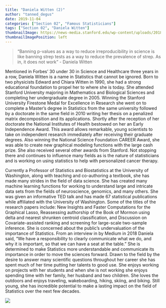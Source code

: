 ```yaml
---
title: "Daniela Witten (2)"
author: "tanned_degus"
date: 2019-11-04
categories: ["Section 02", "Famous Statisticians"]
tags: ["Section 02", "Daniela Witten"]
thumbnailImage: https://news-media.stanford.edu/wp-content/uploads/2018/03/09092707/WIDS_1788-375x250.jpg
thumbnailImagePosition: left
---
```



> "Banning p-values as a way to reduce irreproducibility in science is like banning strep tests as a way to reduce the prevalence of strep. As in, it does not work"
> - Daniela Witten


<!--more-->

Mentioned in Forbes’ 30 under 30 in Science and Healthcare three years in a row, Daniela Witten is a name in Statistics that cannot be ignored. Born to two physicists Edward and Chiara Witten in 1990, she had a strong educational foundation to propel her to where she is today. She attended Stanford University majoring in Mathematics and Biological Sciences and completing her undergraduate degree in 2005. Winning the Stanford University Firestone Medal for Excellence in Research she went on to complete a Master’s degree in Statistics from the same university followed by a doctorate in the same field in 2010 writing her thesis on a penalized matrix decomposition and its applications. Shortly after the reception of her doctorate the National Institutes of Health bestowed on her an Early Independence Award. This award allows remarkable, young scientists to take on independent research immediately after receiving their graduate degrees. Also winning the National Science Foundation CAREER Award, she was able to create new graphical modeling functions with the large cash prize. She also received several other awards from Stanford. Not stopping there and continues to influence many fields as is the nature of statisticians and is working on using statistics to help with personalized cancer therapy.

Currently a Professor of Statistics and Biostatistics at the University of Washington, along with teaching and co-authoring a textbook, she has made many strides in the field of data science. She has created many machine learning functions for working to understand large and intricate data sets from the fields of neuroscience, genomics, and many others. She was given an informative TED talk and has made 67 statistical publications while affiliated with the University of Washington. Some of the titles of the research papers include: New Insights and Faster Computations for the Graphical Lasso, Reassessing authorship of the Book of Mormon using delta and nearest shrunken centroid classification, and Discussion on Covariate-assisted ranking and screening for large-scale two-sample inference. She is concerned about the public’s undervaluation of the importance of Statistics. From an interview in by Medium in 2018 Daniela said, “We have a responsibility to clearly communicate what we do, and why it is important, so that we can have a seat at the table.” She is determined to make Statistics more understandable and communicate its importance in order to move the sciences forward. Drawn to the field by the desire to answer many scientific questions throughout her career she has spent much of her time putting her talents to good use. She enjoys working on projects with her students and when she is not working she enjoys spending time with her family, her husband and two children. She loves the outdoors and enjoys traveling, wakeboarding, hiking, skiing, and biking. Still young, she has incredible potential to make a lasting impact on the field of Statistics over the next few decades. 



![](https://news-media.stanford.edu/wp-content/uploads/2018/03/09092707/WIDS_1788-375x250.jpg)
